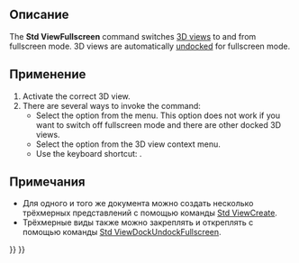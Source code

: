 <languages/>

{{Docnav/ru
|[[Std_ViewDockUndockFullscreen/ru|Команда "Закрепленное\Откреплённое"]]
|[[Std_AxisCross/ru|Команда "Показать/скрыть оси координат"]]
|[[Std_View_Menu/ru|Меню "Вид"]]
|IconL=
|IconR=Std_AxisCross.svg
|IconC=Freecad.svg
}}

{{GuiCommand/ru
|Name=Std ViewFullscreen
|Name/ru=Std ViewFullscreen
|MenuLocation=Вид → Окно документа → На весь экран
|Workbenches=All
|Shortcut={{KEY|F11}}
|SeeAlso=[[Std_ViewDockUndockFullscreen/ru|Std ViewDockUndockFullscreen]], [[Std_MainFullscreen/ru|Std MainFullscreen]]
}}

<span id="Description"></span>
==Описание==

The '''Std ViewFullscreen''' command switches [[3D_view|3D views]] to and from fullscreen mode. 3D views are automatically [[Std_ViewDockUndockFullscreen|undocked]] for fullscreen mode.

<span id="Usage"></span>
==Применение==

# Activate the correct 3D view.
# There are several ways to invoke the command:
#* Select the {{MenuCommand|View → Document window → [[Image:Std_ViewFullscreen.svg|16px]] Fullscreen}} option from the menu. This option does not work if you want to switch off fullscreen mode and there are other docked 3D views.
#* Select the {{MenuCommand|Document window → [[Image:Std_ViewFullscreen.svg|16px]] Fullscreen}} option from the 3D view context menu.
#* Use the keyboard shortcut: {{KEY|F11}}.

<span id="Notes"></span>
==Примечания==

* Для одного и того же документа можно создать несколько трёхмерных представлений с помощью команды [[Std_ViewCreate/ru|Std ViewCreate]].
* Трёхмерные виды также можно закреплять и откреплять с помощью команды [[Std_ViewDockUndockFullscreen/ru|Std ViewDockUndockFullscreen]].


{{Docnav/ru
|[[Std_ViewDockUndockFullscreen/ru|Команда "Закрепленное\Откреплённое"]]
|[[Std_AxisCross/ru|Команда "Показать/скрыть оси координат"]]
|[[Std_View_Menu/ru|Меню "Вид"]]
|IconL=
|IconR=Std_AxisCross.svg
|IconC=Freecad.svg
}}

{{Std_Base_navi{{#translation:}}}}
{{Userdocnavi{{#translation:}}}}
